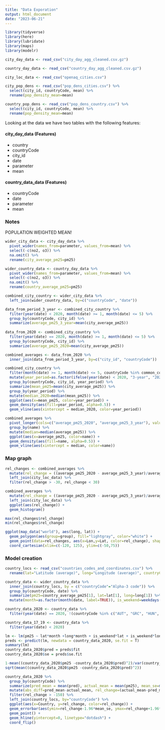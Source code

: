```yaml
---
title: "Data Exporation"
output: html_document
date: "2023-06-21"
---
```


```r

library(tidyverse)
library(here)
library(lubridate)
library(maps)
library(modelr)

city_day_data <- read_csv("city_day_agg_cleaned.csv.gz")

country_day_data <- read_csv("country_day_agg_cleaned.csv.gz")

city_loc_data <- read_csv("openaq_cities.csv")

city_pop_dens <- read_csv("pop_dens_cities.csv") %>% 
  select(city_id, countryCode, mean) %>% 
  rename(pop_density_mean=mean)

country_pop_dens <- read_csv("pop_dens_country.csv") %>% 
  select(city_id, countryCode, mean) %>% 
  rename(pop_density_mean=mean)
```

Looking at the data we have two tables with the following features:

#### city_day_data (Features)

- country
- countryCode
- city_id
- date
- parameter
- mean

#### country_data_data (Features)

- countryCode
- date
- parameter
- mean

### Notes

POPULATION WEIGHTED MEAN!

```r

wider_city_data <- city_day_data %>% 
  pivot_wider(names_from=parameter, values_from=mean) %>% 
  select(-c(no2, o3)) %>% 
  na.omit() %>% 
  rename(city_average_pm25=pm25)

wider_country_data <- country_day_data %>% 
  pivot_wider(names_from=parameter, values_from=mean) %>% 
  select(-c(no2, o3)) %>% 
  na.omit() %>% 
  rename(country_average_pm25=pm25)

combined_city_country <- wider_city_data %>% 
  left_join(wider_country_data, by=c("countryCode", "date"))

data_from_period_3_year <- combined_city_country %>% 
  filter(year(date) < 2020, month(date) >= 1, month(date) <= 5) %>% 
  group_by(countryCode, city_id) %>% 
  summarize(average_pm25_3_year=mean(city_average_pm25)) 
  
data_from_2020 <- combined_city_country %>% 
  filter(year(date) == 2020, month(date) >= 1, month(date) <= 5) %>% 
  group_by(countryCode, city_id) %>% 
  summarize(average_pm25_2020=mean(city_average_pm25)) 

combined_averages <- data_from_2020 %>% 
  inner_join(data_from_period_3_year, by=c("city_id", "countryCode"))

combined_city_country %>%  
  filter(month(date) >= 1, month(date) <= 5, countryCode %in% common_countries$countryCode) %>% 
  mutate(year_period=as.factor(ifelse(year(date) < 2020, "3-year", "2020"))) %>% 
  group_by(countryCode, city_id, year_period) %>% 
  summarize(mean_pm25=mean(city_average_pm25)) %>% 
  group_by(year_period) %>% 
  mutate(median_2020=median(mean_pm25)) %>% 
  ggplot(aes(x=mean_pm25, color=year_period)) + 
  geom_density(aes(fill=year_period, alpha=0.5)) +
  geom_vline(aes(xintercept = median_2020, color=year_period))

combined_averages %>% 
  pivot_longer(cols=c("average_pm25_2020", "average_pm25_3_year"), values_to="average_pm25") %>% 
  group_by(name) %>% 
  mutate(median=median(average_pm25)) %>% 
  ggplot(aes(x=average_pm25, color=name)) + 
  geom_density(aes(fill=name, alpha=0.5)) +
  geom_vline(aes(xintercept = median, color=name))

```

### Map graph

```r

rel_changes <- combined_averages %>% 
  mutate(rel_change = ((average_pm25_2020 - average_pm25_3_year)/average_pm25_3_year)*100) %>% 
  left_join(city_loc_data) %>% 
  filter(rel_change > -30, rel_change < 30)

combined_averages %>% 
  mutate(rel_change = ((average_pm25_2020 - average_pm25_3_year)/average_pm25_3_year)*100) %>% 
  left_join(city_loc_data) %>% 
  ggplot(aes(rel_change)) +
  geom_histogram()

max(rel_changes$rel_change)
min(rel_changes$rel_change)

ggplot(map_data("world"), aes(long, lat)) + 
  geom_polygon(aes(group=group), fill="lightgray", color="white") +
  geom_point(data=rel_changes, aes(x=Lon,y=Lat, color=rel_change), shape=1) +
  coord_cartesian(xlim=c(-120, 125), ylim=c(-50,75))
```

### Model creation 

```r

country_locs <- read_csv("countries_codes_and_coordinates.csv") %>% 
  rename(lat="Latitude (average)", long="Longitude (average)", countryCode="Alpha-3 code")

country_data <- wider_country_data %>% 
  inner_join(country_locs, by = c("countryCode"="Alpha-3 code")) %>% 
  group_by(countryCode, date) %>% 
  summarize(pm25=country_average_pm25[1], lat=lat[1], long=long[1]) %>% 
  mutate(month=as.factor(month(date, label=TRUE)), is_weekend=weekdays(date) %in% c("Saturday", "Sunday"))

country_data_2020 <- country_data %>% 
  filter(year(date) == 2020, !(countryCode %in% c("AUT", "GRC", "HUN", "ISL", "ITA")))

country_data_17_19 <- country_data %>% 
  filter(year(date) < 2020)

lm <- lm(pm25 ~ lat*month +long*month + is_weekend*lat + is_weekend*long + countryCode,data=country_data_17_19)
preds <- predict(lm, newdata = country_data_2020, se.fit = T)
summary(lm)
country_data_2020$pred = preds$fit
country_data_2020$se = preds$se.fit

1-mean((country_data_2020$pm25 -country_data_2020$pred)^2)/var(country_data_2020$pm25)
sqrt(mean((country_data_2020$pm25 -country_data_2020$pred)^2))

country_data_2020 %>% 
  group_by(countryCode) %>% 
  summarize(pred_mean = mean(pred), actual_mean = mean(pm25), mean_se=mean(se)*1.96) %>% 
  mutate(abs_diff=pred_mean-actual_mean, rel_change=(actual_mean-pred_mean)/actual_mean * 100) %>% 
  filter(rel_change > -150) %>% 
  left_join(country_locs, by="countryCode") %>% 
  ggplot(aes(x=Country, y=rel_change, color=rel_change)) +
  geom_errorbar(aes(ymin=rel_change-1.96*mean_se, ymax=rel_change+1.96*mean_se)) +
  geom_point() +
  geom_hline(yintercept=0, linetype="dotdash") +
  coord_flip()

```

